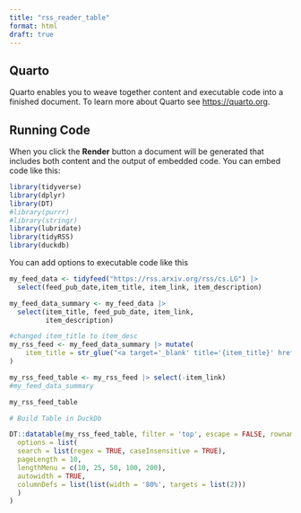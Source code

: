 ```yaml
---
title: "rss_reader_table"
format: html
draft: true
---
```


## Quarto

Quarto enables you to weave together content and executable code into a finished document. To learn more about Quarto see <https://quarto.org>.

## Running Code

When you click the **Render** button a document will be generated that includes both content and the output of embedded code. You can embed code like this:

```r
library(tidyverse)
library(dplyr)
library(DT)
#library(purrr)
#library(stringr)
library(lubridate)
library(tidyRSS)
library(duckdb)
```

You can add options to executable code like this 

```r
my_feed_data <- tidyfeed("https://rss.arxiv.org/rss/cs.LG") |>
  select(feed_pub_date,item_title, item_link, item_description)
```

```r
my_feed_data_summary <- my_feed_data |>
  select(item_title, feed_pub_date, item_link,
         item_description) 
```


```r
#changed item_title to item_desc
my_rss_feed <- my_feed_data_summary |> mutate(
    item_title = str_glue("<a target='_blank' title='{item_title}' href='{item_link}' rel='noopener'>{item_title}</a>")
)
```


```r
my_rss_feed_table <- my_rss_feed |> select(-item_link)
#my_feed_data_summary
```


```r
my_rss_feed_table
```



```r
# Build Table in DuckDb


```


:::{.column-page}

```r
DT::datatable(my_rss_feed_table, filter = 'top', escape = FALSE, rownames = FALSE,
  options = list(
  search = list(regex = TRUE, caseInsensitive = TRUE),  
  pageLength = 10,
  lengthMenu = c(10, 25, 50, 100, 200),
  autowidth = TRUE,
  columnDefs = list(list(width = '80%', targets = list(2)))
  )
)
```

:::


